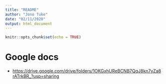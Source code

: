 ```yaml
---
title: "README"
author: "Jono Tuke"
date: "02/11/2020"
output: html_document
---
```


```r
knitr::opts_chunk$set(echo = TRUE)
```

# Google docs

- <https://drive.google.com/drive/folders/1OKGxhUReBCNB7QqJ8kn7yZa8rATrkBR_?usp=sharing>


